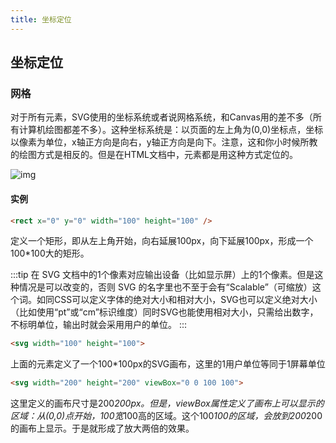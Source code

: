 ```yaml
---
title: 坐标定位
---
```



<AuthorInfo />

## 坐标定位

### 网格

对于所有元素，SVG使用的坐标系统或者说网格系统，和Canvas用的差不多（所有计算机绘图都差不多）。这种坐标系统是：以页面的左上角为(0,0)坐标点，坐标以像素为单位，x轴正方向是向右，y轴正方向是向下。注意，这和你小时候所教的绘图方式是相反的。但是在HTML文档中，元素都是用这种方式定位的。

![img](https://developer.mozilla.org/@api/deki/files/78/=Canvas_default_grid.png)

#### 实例

```html
<rect x="0" y="0" width="100" height="100" />
```

定义一个矩形，即从左上角开始，向右延展100px，向下延展100px，形成一个100*100大的矩形。

:::tip
在 SVG 文档中的1个像素对应输出设备（比如显示屏）上的1个像素。但是这种情况是可以改变的，否则 SVG 的名字里也不至于会有“Scalable”（可缩放）这个词。如同CSS可以定义字体的绝对大小和相对大小，SVG也可以定义绝对大小（比如使用“pt”或“cm”标识维度）同时SVG也能使用相对大小，只需给出数字，不标明单位，输出时就会采用用户的单位。
:::

```html
<svg width="100" height="100">
```

上面的元素定义了一个100*100px的SVG画布，这里的1用户单位等同于1屏幕单位

```html
<svg width="200" height="200" viewBox="0 0 100 100">
```

这里定义的画布尺寸是200*200px。但是，viewBox属性定义了画布上可以显示的区域：从(0,0)点开始，100宽*100高的区域。这个100*100的区域，会放到200*200的画布上显示。于是就形成了放大两倍的效果。


